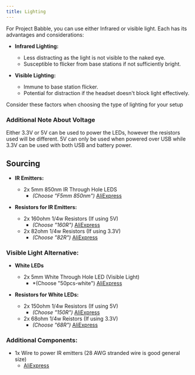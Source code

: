 ```yaml
---
title: Lighting
---
```


For Project Babble, you can use either Infrared or visible light. Each has its advantages and considerations:

- **Infrared Lighting:**
  - Less distracting as the light is not visible to the naked eye.
  - Susceptible to flicker from base stations if not sufficiently bright.

- **Visible Lighting:**
  - Immune to base station flicker.
  - Potential for distraction if the headset doesn't block light effectively.

Consider these factors when choosing the type of lighting for your setup

### Additional Note About Voltage
Either 3.3V or 5V can be used to power the LEDs, however the resistors used will be different. 5V can only be used when powered over USB while 3.3V can be used with both USB and battery power.

## Sourcing

- **IR Emitters:**
  - 2x 5mm 850nm IR Through Hole LEDS
    - *(Choose "F5mm 850nm")* [AliExpress](https://www.aliexpress.us/item/3256803759925241.html?)
    
- **Resistors for IR Emitters:**
  - 2x 160ohm 1/4w Resistors (If using 5V)
    - *(Choose "160R")* [AliExpress](https://www.aliexpress.us/item/3256806544238902.html?)
  - 2x 82ohm 1/4w Resistors (If using 3.3V)
    - *(Choose "82R")* [AliExpress](https://www.aliexpress.us/item/3256806544238902.html?)


### Visible Light Alternative:

- **White LEDs**
  - 2x 5mm White Through Hole LED (Visible Light)
    - *(Choose "50pcs-white") [AliExpress](https://www.aliexpress.us/item/3256807891285585.html)

- **Resistors for White LEDs:**
  - 2x 150ohm 1/4w Resistors (If using 5V)
    - *(Choose "150R")* [AliExpress](https://www.aliexpress.us/item/3256806544238902.html?)
  - 2x 68ohm 1/4w Reistors (If using 3.3V)
    - *(Choose "68R")* [AliExpress](https://www.aliexpress.us/item/3256806544238902.html?)


### Additional Components:
- 1x Wire to power IR emitters (28 AWG stranded wire is good general size)
  - [AliExpress](https://www.aliexpress.us/item/3256807801296902.html?)
